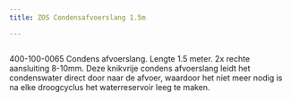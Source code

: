 ```yaml
---
title: ZOS Condensafvoerslang 1.5m

---
```



<Image src={imageProduct} width={imageProduct.width} alt="" />


400-100-0065
Condens afvoerslang.
Lengte 1.5 meter. 2x rechte aansluiting 8-10mm.
Deze knikvrije condens afvoerslang leidt het condenswater direct door naar de afvoer, waardoor het niet meer nodig is na elke droogcyclus het waterreservoir leeg te maken.

